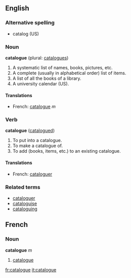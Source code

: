 ==English==

===Alternative spelling ===
* catalog (US)

===Noun===
'''catalogue''' (plural: [[catalogues]])

# A systematic list of names, books, pictures, etc.
# A complete (usually in alphabetical order) list of items.
# A list of all the books of a library.
# A university calendar (US).

====Translations====
*French: [[catalogue]] ''m''

===Verb===
'''catalogue''' ([[catalogued]])

# To put into a catalogue.
# To make a catalogue of.
# To add (books, items, etc.) to an existing catalogue.

====Translations====
*French: [[cataloguer]]

===Related terms===
* [[cataloguer]]
* [[cataloguise]]
* [[cataloguing]]

==French==
===Noun===
'''catalogue''' ''m''
#[[catalogue]]

[[fr:catalogue]]
[[it:catalogue]]